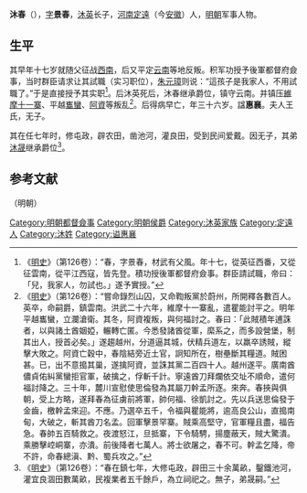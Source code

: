'''沐春'''（{{bd|约1363年||1399年||}}），[[表字|字]]'''景春'''，[[沐英|沐英]]长子，[[河南江北等處行中書省|河南]][[定远縣|定遠]]（今[[安徽|安徽]]）人，[[明朝|明朝]]军事人物。

==生平==
其早年十七岁就随父征战[[西南|西南]]，后又平定[[云南|云南]]等地反叛。积军功授予後軍都督府僉事，当时群臣请求让其試職（实习职位），[[朱元璋|朱元璋]]则说：“這孩子是我家人，不用試職了。”于是直接授予其实职<ref>《[[明史|明史]]》（第126卷）：“春，字景春，材武有父風。年十七，從英征西番，又從征雲南，從平江西寇，皆先登。積功授後軍都督府僉事。群臣請試職，帝曰：「兒，我家人，勿試也。」遂予實授。”</ref>。后沐英死后，沐春继承爵位，镇守云南。并镇压[[維摩十一寨|維摩十一寨]]、平越[[巂蠻|巂蠻]]、[[阿資|阿資]]等叛乱<ref>《[[明史|明史]]》（第126卷）：“嘗命錄烈山囚，又命鞫叛黨於蔚州，所開釋各數百人。英卒，命嗣爵，鎮雲南。洪武二十六年，維摩十一寨亂，遣瞿能討平之。明年平越巂蠻，立瀾滄衛。其冬，阿資複叛，與何福討之。春曰：「此賊積年逋誅者，以與諸土酋姻婭，輾轉亡匿。今悉發諸酋從軍，縻系之，而多設營堡，制其出人，授首必矣。」遂趨越州，分道逼其城，伏精兵道左，以羸卒誘賊，縱擊大敗之。阿資亡穀中，春陰結旁近土官，詗知所在，樹壘斷其糧道。賊困甚。已，出不意搗其巢，遂擒阿資，並誅其黨二百四十人。越州遂平。廣南酋儂貞佑糾黨蠻拒官軍，破擒之，俘斬千計。寧遠酋刀拜爛依交址不順命，遣何福討降之。三十年，麓川宣慰使思倫發為其屬刀幹孟所逐。來奔。春挾與俱朝，受上方略，遂拜春為征虜前將軍，帥何福、徐凱討之。先以兵送思倫發于金齒，檄幹孟來迎。不應。乃選卒五千，令福與瞿能將，逾高良公山，直搗南甸，大破之，斬其酋刀名孟。回軍擊景罕寨。賊乘高堅守，官軍糧且盡，福告急。春帥五百騎救之。夜渡怒江，旦抵寨，下令騎騁，揚塵蔽天，賊大驚潰。乘勝擊崆峒寨，亦潰。前後降者七萬人。將士欲屠之，春不可。幹孟乞降，帝不許，命春總滇、黔、蜀兵攻之。”</ref>。后得病早亡，年三十六岁。諡'''惠襄'''。夫人王氏，无子。

其在任七年时，修屯政，辟农田，凿池河，灌良田，受到民间爱戴。因无子，其弟[[沐晟|沐晟]]继承爵位<ref>《[[明史|明史]]》（第126卷）：“春在鎮七年，大修屯政，辟田三十余萬畝，鑿鐵池河，灌宜良涸田數萬畝，民複業者五千餘戶，為立祠祀之。無子，弟晟嗣。”</ref>。

==参考文献==
{{wikisource|明史/卷126}}
<div class="references-small">
<references></references>
</div>

{{s-start}}
{{s-reg|other}}（明朝）
{{s-bef|before=[[沐英|沐英]]}}
{{s-ttl|title=[[西平侯|西平侯]]|years=1392年－1399年}}
{{s-aft|after=弟[[沐晟|沐晟]]}}
{{s-end}}
{{明朝黔國公}}
{{Authority control}}
{{DEFAULTSORT:M}}
[[Category:明朝都督僉事|Category:明朝都督僉事]]
[[Category:明朝侯爵|Category:明朝侯爵]]
[[Category:沐英家族|Category:沐英家族]]
[[Category:定遠人|Category:定遠人]]
[[Category:沐姓|Category:沐姓]]
[[Category:谥惠襄|Category:谥惠襄]]